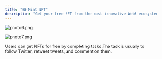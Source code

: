 ```yaml
---
title: "🖼️ Mint NFT"
description: "Get your free NFT from the most innovative Web3 ecosystems!"
---
```


![photo6.png](/images/photo6.png)

![photo7.png](/images/photo7.png)

Users can get NFTs for free by completing tasks.The task is usually to follow Twitter, retweet tweets, and comment on them.